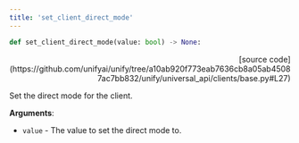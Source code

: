 ```yaml
---
title: 'set_client_direct_mode'
---
```


```python
def set_client_direct_mode(value: bool) -> None:
```

<p align="right">[source code](https://github.com/unifyai/unify/tree/a10ab920f773eab7636cb8a05ab45087ac7bb832/unify/universal_api/clients/base.py#L27)</p>

Set the direct mode for the client.

**Arguments**:

- `value` - The value to set the direct mode to.